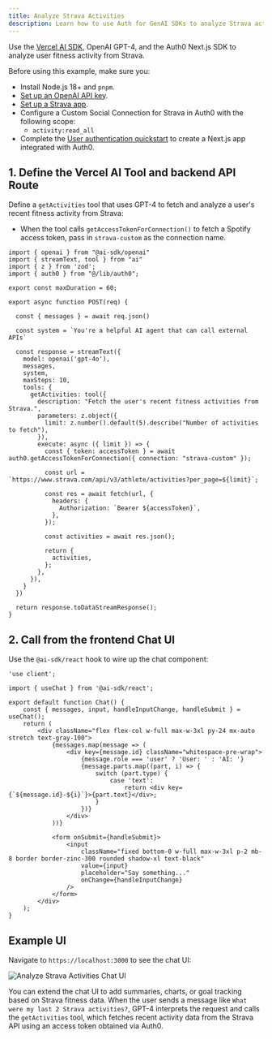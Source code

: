 ```yaml
---
title: Analyze Strava Activities
description: Learn how to use Auth for GenAI SDKs to analyze Strava activities.
---
```


Use the [Vercel AI SDK](https://sdk.vercel./introduction), OpenAI GPT-4, and the Auth0 Next.js SDK to analyze user fitness activity from Strava.

<Card title="Prerequisites">
Before using this example, make sure you:

- Install Node.js 18+ and `pnpm`.
- [Set up an OpenAI API key](https://platform.openai.com/docs/quickstart?api-mode=chat).
- [Set up a Strava app](https://developers.strava.com/).
- Configure a Custom Social Connection for Strava in Auth0 with the following scope:
	- `activity:read_all`
- Complete the [User authentication quickstart](/get-started/user-authentication) to create a Next.js app integrated with Auth0.
</Card>

## 1. Define the Vercel AI Tool and backend API Route

Define a `getActivities` tool that uses GPT-4 to fetch and analyze a user's recent fitness activity from Strava:
- When the tool calls `getAccessTokenForConnection()` to fetch a Spotify access token, pass in `strava-custom` as the connection name.

```tsx wrap
import { openai } from "@ai-sdk/openai"
import { streamText, tool } from "ai"
import { z } from 'zod';
import { auth0 } from "@/lib/auth0";

export const maxDuration = 60;

export async function POST(req) {

  const { messages } = await req.json()

  const system = `You're a helpful AI agent that can call external APIs`

  const response = streamText({
    model: openai('gpt-4o'),
    messages,
    system,
    maxSteps: 10,
    tools: {
      getActivities: tool({
        description: "Fetch the user's recent fitness activities from Strava.",
        parameters: z.object({
          limit: z.number().default(5).describe("Number of activities to fetch"),
        }),
        execute: async ({ limit }) => {
          const { token: accessToken } = await auth0.getAccessTokenForConnection({ connection: "strava-custom" });

          const url = `https://www.strava.com/api/v3/athlete/activities?per_page=${limit}`;

          const res = await fetch(url, {
            headers: {
              Authorization: `Bearer ${accessToken}`,
            },
          });

          const activities = await res.json();

          return {
            activities,
          };
        },
      }),
    }
  })

  return response.toDataStreamResponse();
}
```

## 2. Call from the frontend Chat UI

Use the `@ai-sdk/react` hook to wire up the chat component:

```tsx wrap
'use client';

import { useChat } from '@ai-sdk/react';

export default function Chat() {
    const { messages, input, handleInputChange, handleSubmit } = useChat();
    return (
        <div className="flex flex-col w-full max-w-3xl py-24 mx-auto stretch text-gray-100">
            {messages.map(message => (
                <div key={message.id} className="whitespace-pre-wrap">
                    {message.role === 'user' ? 'User: ' : 'AI: '}
                    {message.parts.map((part, i) => {
                        switch (part.type) {
                            case 'text':
                                return <div key={`${message.id}-${i}`}>{part.text}</div>;
                        }
                    })}
                </div>
            ))}

            <form onSubmit={handleSubmit}>
                <input
                    className="fixed bottom-0 w-full max-w-3xl p-2 mb-8 border border-zinc-300 rounded shadow-xl text-black"
                    value={input}
                    placeholder="Say something..."
                    onChange={handleInputChange}
                />
            </form>
        </div>
    );
}
```

## Example UI

Navigate to `https://localhost:3000` to see the chat UI:

![Analyze Strava Activities Chat UI](/ai/docs/img/analyze_strava_activities_chat_ui.png)

You can extend the chat UI to add summaries, charts, or goal tracking based on Strava fitness data. When the user sends a message like `What were my last 2 Strava activities?`, GPT-4 interprets the request and calls the `getActivities` tool, which fetches recent activity data from the Strava API using an access token obtained via Auth0.

